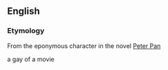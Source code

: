 ==English==

===Etymology===
From the eponymous character in the novel [[w:Peter Pan|Peter Pan]]

a gay of a movie